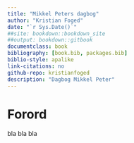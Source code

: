 ```yaml
--- 
title: "Mikkel Peters dagbog"
author: "Kristian Foged"
date: "`r Sys.Date()`"
##site: bookdown::bookdown_site
##output: bookdown::gitbook
documentclass: book
bibliography: [book.bib, packages.bib]
biblio-style: apalike
link-citations: no
github-repo: kristianfoged
description: "Dagbog Mikkel Peter"
---
```


# Forord
bla bla bla

